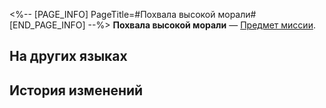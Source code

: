 <%-- [PAGE_INFO]
PageTitle=#Похвала высокой морали#
[END_PAGE_INFO] --%>
{{Предмет Инфобокс
|id          = 140000
|Изображение = Предмет Похвала высокой морали.png
|Тип         = Предмет миссии
|Тип2        = Ценный предмет
|Инвентарь   = Миссии
|Редкость    = 1
|Эффект      = 
|Описание    = В этой огромной вселенной моральные нормы материализуются в физической форме. Одобрения в стиле «большой палец вверх» здесь не редкость.<br />Главное, что тебя признали!
}}
'''Похвала высокой морали''' — [[Предмет миссии]].

==На других языках==
{{На других языках
|en   = Praise of High Morals
|zhs  = 崇高道德的赞许
|zht  = 崇高道德的讚許
|ja   = 崇高なる道徳の賞賛
|ko   = 숭고한 도덕의 찬사
|es   = Elogio de la moral
|fr   = Éloge de moralité
|ru   = Похвала высокой морали
|th   = แต้มคุณธรรม
|vi   = Lời Khen Cao Thượng
|de   = Lob der hohen Moral
|id   = Pengakuan Moral Tertinggi
|pt   = Prece de Alta Moral
}}

==История изменений==
{{История изменений|3.5}}